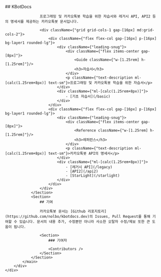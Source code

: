 
<div>
    <div className={"flex justify-center mt-header-h px-screen-x-default md:px-screen-x-md"}>
        <div
            className={"relative w-full md:max-w-[952px]"}>
            <main className={"flex flex-col gap-[32px] py-header-main overflow-auto"}>
                <Section>
                    ## KBotDocs

                    프로그래밍 및 카카오톡봇 학습을 위한 자습서와 레거시 API, API2 등의 명세서를 제공하는 카카오톡봇 문서입니다.

                    <div className={"grid grid-cols-1 gap-[16px] md:grid-cols-2"}>
                        <div className={"flex flex-col gap-[16px] p-[16px] bg-layer1 rounded-lg"}>
                            <div className={"leading-snug"}>
                                <div className={"flex items-center gap-[8px]"}>
                                    <Guide className={"w-[1.25rem] h-[1.25rem]"}/>
                                    <h3>자습서</h3>
                                </div>
                                <p className={"text-description ml-[calc(1.25rem+8px)] text-sm"}>프로그래밍 및 카카오톡봇 학습을 위한 자습서</p>
                            </div>
                            <div className={"ml-[calc(1.25rem+8px)]"}>
                                - [기초 자습서](/basic)
                            </div>
                        </div>
                        <div className={"flex flex-col gap-[16px] p-[16px] bg-layer1 rounded-lg"}>
                            <div className={"leading-snug"}>
                                <div className={"flex items-center gap-[8px]"}>
                                    <Reference className={"w-[1.25rem] h-[1.25rem]"}/>
                                    <h3>레퍼런스</h3>
                                </div>
                                <p className={"text-description ml-[calc(1.25rem+8px)] text-sm"}>카카오톡봇 API의 명세서</p>
                            </div>
                            <div className={"ml-[calc(1.25rem+8px)]"}>
                                - [레거시 API](/legacy)
                                - [API2](/api2)
                                - [StarLight](/starlight)
                            </div>
                        </div>
                    </div>
                </Section>
                <Section>
                    ## 기여

                    카카오톡봇 문서는 [Github 리포지토리](https://github.com/nolbo/kbotdocs.dev)의 Issues, Pull Request를 통해 기여할 수 있습니다. 문서의 내용 추가, 수정뿐만 아니라 사소한 오탈자 수정/제보 또한 큰 도움이 됩니다.

                    <Section>
                        ### 기여자

                        <Contributors />
                    </Section>
                </Section>
            </main>
        </div>
    </div>
</div>